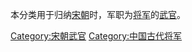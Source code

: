 本分类用于归纳[[宋朝|宋朝]]时，军职为[[將軍_(中國古代)|将军]]的[[武官|武官]]。

[[Category:宋朝武官|Category:宋朝武官]]
[[Category:中国古代将军|Category:中国古代将军]]